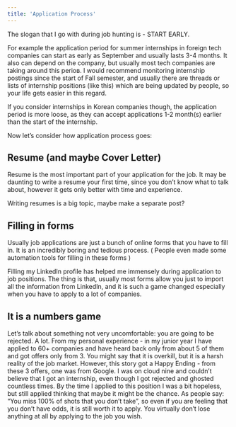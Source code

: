 ```yaml
---
title: 'Application Process'
---
```


The slogan that I go with during job hunting is - START EARLY.

For example the application period for summer internships in foreign tech companies can start as early as September and usually lasts 3-4 months. It also can depend on the company, but usually most tech companies are taking around this perioв. I would recommend monitoring internship postings since the start of Fall semester, and usually there are threads or lists of internship positions (like this) which are being updated by people, so your life gets easier in this regard. 

If you consider internships in Korean companies though, the application period is more loose, as they can accept applications 1-2 month(s) earlier than the start of the internship.

Now let’s consider how application process goes:

## Resume (and maybe Cover Letter)

Resume is the most important part of your  application for the job. It may be daunting to write a resume your first time, since you don’t know what to talk about, however it gets only better with time and experience. 

Writing resumes is a big topic, maybe make a separate post?

## Filling in forms

Usually job applications are just a bunch of online forms that you have to fill in. It is an incredibly boring and tedious process. ( People even made some automation tools for filling in these forms ) 

Filling my LinkedIn profile has helped me immensely during application to job positions. The thing is that, usually most forms allow you just to import all the information from LinkedIn, and it is such a game changed especially when you have to apply to a lot of companies. 

## It is a numbers game

Let’s talk about something not very uncomfortable: you are going to be rejected. A lot. From my personal experience - in my junior year I have applied to 60+ companies and have heard back only from about 5 of them and got offers only from 3. You might say that it is overkill, but it is a harsh reality of the job market. However, this story got a Happy Ending - from these 3 offers, one was from Google. I was on cloud nine and couldn’t believe that I got an internship, even though I got rejected and ghosted countless times. By the time I applied to this position I was a bit hopeless, but still applied thinking that maybe it might be the chance. As people say: “You miss 100% of shots that you don’t take”, so even if you are feeling that you don’t have odds, it is still worth it to apply. You virtually don’t lose anything at all by applying to the job you wish.

